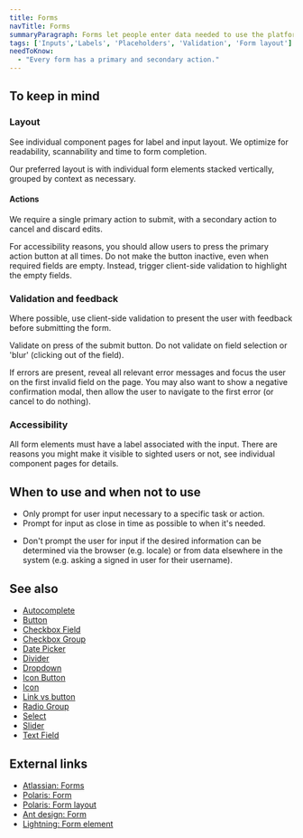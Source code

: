 ```yaml
---
title: Forms
navTitle: Forms
summaryParagraph: Forms let people enter data needed to use the platform.
tags: ['Inputs','Labels', 'Placeholders', 'Validation', 'Form layout']
needToKnow:
  - "Every form has a primary and secondary action."
---
```



## To keep in mind

### Layout

See individual component pages for label and input layout.
We optimize for readability, scannability and time to form completion.

Our preferred layout is with individual form elements stacked vertically, grouped by context as necessary. 

#### Actions

We require a single primary action to submit, with a secondary action to cancel and discard edits.

For accessibility reasons, you should allow users to press the primary action button at all times. Do not make the button inactive, even when required fields are empty. Instead, trigger client-side validation to highlight the empty fields.

### Validation and feedback

Where possible, use client-side validation to present the user with feedback before submitting the form.

Validate on press of the submit button. Do not validate on field selection or 'blur' (clicking out of the field). 

If errors are present, reveal all relevant error messages and focus the user on the first invalid field on the page. You may also want to show a negative confirmation modal, then allow the user to navigate to the first error (or cancel to do nothing). 

### Accessibility

All form elements must have a label associated with the input. There are reasons you might make it visible to sighted users or not, see individual component pages for details.

## When to use and when not to use

<WhenToUseAndWhenNotToUse>
<WhenToUse>

- Only prompt for user input necessary to a specific task or action.
- Prompt for input as close in time as possible to when it's needed. 

</WhenToUse>
<WhenNotToUse>

- Don't prompt the user for input if the desired information can be determined via the browser (e.g. locale) or from data elsewhere in the system (e.g. asking a signed in user for their username).

</WhenNotToUse>
</WhenToUseAndWhenNotToUse>

## See also

- [Autocomplete](/components/autocomplete)
- [Button](/components/button)
- [Checkbox Field](/components/checkbox-field)
- [Checkbox Group](/components/checkbox-group)
- [Date Picker](/components/date-picker)
- [Divider](/components/divider)
- [Dropdown](/components/dropdown)
- [Icon Button](/components/icon-button)
- [Icon](/components/icon)
- [Link vs button](/guidelines/link-vs-button)
- [Radio Group](/components/radio-group)
- [Select](/components/select)
- [Slider](/components/slider)
- [Text Field](/components/text-field)

## External links

- [Atlassian: Forms](https://www.atlassian.design/guidelines/product/patterns/forms)
- [Polaris: Form](https://polaris.shopify.com/components/forms/form)
- [Polaris: Form layout](https://polaris.shopify.com/components/forms/form-layout)
- [Ant design: Form](https://ant.design/components/form/?locale=en-US#header)
- [Lightning: Form element](https://www.lightningdesignsystem.com/components/form-element/)
